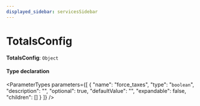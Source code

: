 ```yaml
---
displayed_sidebar: servicesSidebar
---
```



# TotalsConfig

 **TotalsConfig**: `Object`

#### Type declaration

<ParameterTypes parameters={[
  {
    "name": "force_taxes",
    "type": "`boolean`",
    "description": "",
    "optional": true,
    "defaultValue": "",
    "expandable": false,
    "children": []
  }
]} />
